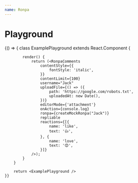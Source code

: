 ```yaml
---
name: Ronpa
---
```



# Playground

<link href="https://cdn.jsdelivr.net/npm/antd@3.26.6/dist/antd.min.css" rel="stylesheet" />

<Playground>
    {() => {
        class ExamplePlayground extends React.Component {

            render() {
                return (<RonpaComments 
                    contentStyle={{
                        fontStyle: 'italic',
                    }}
                    contentLimit={100}
                    username="Jack"
                    uploadFile={() => ({
                        path: 'https://google.com/robots.txt',
                        uploadedAt: new Date(),
                    })}
                    editorMode={'attachment'}
                    onAction={console.log}
                    ronpa={createMockRonpa("Jack")}
                    repliable
                    reactions={[{
                        name: 'like',
                        text: '👍',
                    }, {
                        name: 'love',
                        text: '😍',
                    }]}
                />);
            }
        }

        return <ExamplePlayground />
    }}
</Playground>
